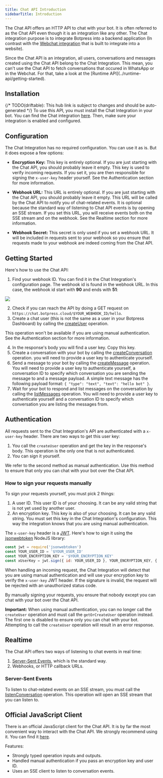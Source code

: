 ```yaml
---
title: Chat API Introduction
sidebarTitle: Introduction
---
```


The Chat API offers an HTTP API to chat with your bot. It is often referred to as the Chat API even though it is an integration like any other. The Chat integration purpose is to integrate Botpress into a backend application (In contrast with the [Webchat integration](/webchat/get-started/introduction) that is built to integrate into a website).

<Note>
Since the Chat API is an integration, all users, conversations and messages created using the Chat API belong to the Chat Integration. This mean, you can't use the Chat API to fetch conversations that occured in WhatsApp or in the Webchat. For that, take a look at the [Runtime API](../runtime-api/getting-started).
</Note>

## Installation

{/* TODO(driftable): This hub link is subject to changes and should be auto-generated */}
To use this API, you must install the Chat Integration in your bot. You can find the Chat integration [here](https://app.botpress.cloud/hub/integrations/intver_01JN74V90FDTNKWESAWBVGP7EX). Then, make sure your integration is enabled and configured.

## Configuration

The Chat Integration has no required configuration. You can use it as is. But it does expose a few options:

* **Encryption Key:** This key is entirely optional. If you are just starting with the Chat API, you should probably leave it empty. This key is used to verify incoming requests. If you set it, you are then responsible for signing the `x-user-key` header yourself. See the Authentication section for more information.

* **Webhook URL:** This URL is entirely optional. If you are just starting with the Chat API, you should probably leave it empty. This URL will be called by the Chat API to notify you of chat-related events. It is optional because the standard way of listening to Chat API events is by opening an SSE stream. If you set this URL, you will receive events both on the SSE stream and on the webhook. See the Realtime section for more information.

* **Webhook Secret:** This secret is only used if you set a webhook URL. It will be included in requests sent to your webhook so you ensure that requests made to your webhook are indeed coming from the Chat API.

## Getting Started

Here's how to use the Chat API:

1. Find your webhook ID. You can find it in the Chat Integration's configuration page. The webhook id is found in the webhook URL. In this case, the webhook id start with **90** and ends with **51**:

<img src="./webhook-id.png" />

2. Check if you can reach the API by doing a GET request on `https://chat.botpress.cloud/$YOUR_WEBHOOK_ID/hello`.
3. Create a chat user (this is not the same as a user in your Botpress Dashboard) by calling the [createUser](/api-reference/chat-api/openapi/createUser) operation.

This operation won't be available if you are using manual authentication. See the Authentication section for more information.

4. In the response's body you will find a user key. Copy this key.
5. Create a conversation with your bot by calling the [createConversation](/api-reference/chat-api/openapi/createConversation) operation. you will need to provide a user key to authenticate yourself.
6. Send a message to your bot by calling the [createMessage](/api-reference/chat-api/openapi/createMessage) operation. You will need to provide a user key to authenticate yourself, a conversation ID to specify which conversation you are sending the message to and a message payload. A simple text message has the following payload format: `{ "type": "text", "text": "hello bot" }`.
7. Wait for your bot to respond and list messages on the conversation by calling the [listMessages](/api-reference/chat-api/openapi/listMessages) operation. You will need to provide a user key to authenticate yourself and a conversation ID to specify which conversation you are listing the messages from.

## Authentication

All requests sent to the Chat Integration's API are authenticated with a `x-user-key` header. There are two ways to get this user key:

1. You call the `createUser` operation and get the key in the response's body. This operation is the only one that is not authenticated.
2. You can sign it yourself.

We refer to the second method as manual authentication. Use this method to ensure that only you can chat with your bot over the Chat API.

### How to sign your requests manually

To sign your requests yourself, you must pick 2 things:

1. A user ID. This user ID is of your choosing. It can be any valid string that is not yet used by another user.
2. An encryption key. This key is also of your choosing. It can be any valid string. You must set this key in the Chat Integration's configuration. This way the integration knows that you are using manual authentication.

The `x-user-key` header is a [JWT](https://en.wikipedia.org/wiki/JSON_Web_Token). Here's how to sign it using the [jsonwebtoken](https://www.npmjs.com/package/jsonwebtoken) NodeJS library:

```javascript
const jwt = require('jsonwebtoken')
const YOUR_USER_ID = '$YOUR_USER_ID'
const YOUR_ENCRYPTION_KEY = '$YOUR_ENCRYPTION_KEY'
const xUserKey = jwt.sign({ id: YOUR_USER_ID }, YOUR_ENCRYPTION_KEY, { algorithm: 'HS256' })
```

When handling an incoming request, the Chat Integration will detect that you are using manual authentication and will use your encryption key to verify the `x-user-key` JWT header. If the signature is invalid, the request will be rejected with an unauthorized status code.

By manually signing your requests, you ensure that nobody except you can chat with your bot over the Chat API.

**Important:** When using manual authentication, you can no longer call the `createUser` operation and must call the `getOrCreateUser` operation instead. The first one is disabled to ensure only you can chat with your bot. Attempting to call the `createUser` operation will result in an error response.

## Realtime

The Chat API offers two ways of listening to chat events in real time:

1. [Server-Sent Events](https://en.wikipedia.org/wiki/Server-sent_events), which is the standard way.
2. Webhooks, or HTTP callback URLs.

### Server-Sent Events

To listen to chat-related events on an SSE stream, you must call the [listenConversation](/api-reference/chat-api/openapi/listenConversation) operation. This operation will open an SSE stream that you can listen to.

## Official JavaScript Client

There is an official JavaScript client for the Chat API. It is by far the most convenient way to interact with the Chat API. We strongly recommend using it. You can find it [here](https://www.npmjs.com/package/@botpress/chat).

Features:

* Strongly typed operation inputs and outputs.
* Handled manual authentication if you pass an encryption key and user ID.
* Uses an SSE client to listen to conversation events.

